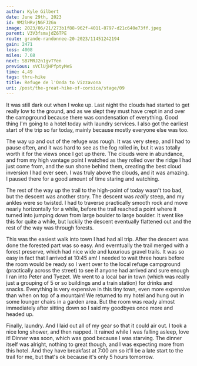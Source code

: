 ```yaml
---
author: Kyle Gilbert
date: June 29th, 2023
id: 9M2lHRvjN6FJ2Gn
image: 2023/06/21/273b1f88-962f-4011-8797-d21c640e73ff.jpeg
parent: V3V3fsmvjdZ6TPE
route: grande-randonnee-20-2023/11451242194
gain: 2471
loss: 4008
miles: 7.68
next: SB7MRJ2n1gvTYen
previous: sVClUjHPfptyMeS
time: 4,49
tags: thru-hike
title: Refuge de l'Onda to Vizzavona
uri: /post/the-great-hike-of-corsica/stage/09
---
```


<Stats />

<Route />

It was still dark out when I woke up. Last night the clouds had started to get
really low to the ground, and as we slept they must have crept in and over
the campground because there was condensation of everything. Good thing I'm
going to a hotel today with laundry services. I also got the earliest start of
the trip so far today, mainly because mostly everyone else was too.

The way up and out of the refuge was rough. It was very steep, and I had to
pause often, and it was hard to see as the fog rolled in, but it was totally
worth it for the views once I got up there. The clouds were in abundance, and
from my high vantage point I watched as they rolled over the ridge I had just
come from, and the sun shone behind them, creating the best cloud inversion I
had ever seen. I was truly above the clouds, and it was amazing. I paused there
for a good amount of time staring and watching.

The rest of the way up the trail to the high-point of today wasn't too bad, but
the descent was another story. The descent was <em>really</em> steep, and my
ankles were so twisted. I had to traverse practically smooth rock and move
nearly horizontally for a while, before the trail reached a point where it
turned into jumping down from large boulder to large boulder. It went like this
for quite a while, but luckily the descent eventually flattened out and the
rest of the way was through forests.

This was the easiest walk into town I had had all trip. After the descent was
done the forested part was so easy. And everntually the trail merged with a
forest preserve, which had nice wide and luxurious gravel trails. It was so easy
in fact that I arrived at 10:45 am! I needed to wait three hours before the room
would be ready so I went over to the local refuge campground (practically
across the street) to see if anyone had arrived and sure enough I ran into Peter
and Tyezet. We went to a local bar in town (which was really just a grouping of
5 or so buildings and a train station) for drinks and snacks. Everything is very
expensive in this tiny town, even more expensive than when on top of a mountain!
We returned to my hotel and hung out in some lounger chairs in a garden area. But
the room was ready almost immediately after sitting down so I said my goodbyes
once more and headed up.

Finally, laundry. And I laid out all of my gear so that it could air out. I took
a nice long shower, and then napped. It rained while I was falling asleep,
love it! Dinner was soon, which was good because I was starving. The dinner itself
was alright, nothing to great though, and I was expecting more from this hotel.
And they have breakfast at 7:00 am so it'll be a late start to the trail for me,
but that's ok because it's only 5 hours tomorrow.

